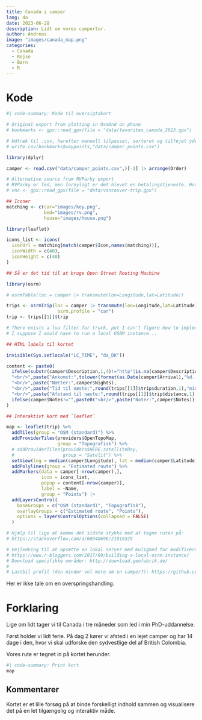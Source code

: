 ```yaml
---
title: Canada i camper
lang: da
date: 2023-06-28
description: Lidt om vores campertur.
author: Andreas
image: "images/canada_map.png"
categories:
  - Canada
  - Rejse
  - Børn
  - R
---
```


# Kode

```r
#| code-summary: Kode til oversigtskort

# Original export from plotting in OsmAnd on phone
# bookmarks <- gpx::read_gpx(file = "data/favorites_canada_2023.gpx")

# Udtræk til .csv, herefter manuelt tilpasset, sorteret og tilføjet yderligere data.
# write.csv(bookmarks$waypoints,"data/camper_points.csv")

library(dplyr)

camper <- read.csv("data/camper_points.csv",)[-1] |> arrange(Order)

# Alternative source from RVParky export
# RVParky er fed, men fornyligt er det blevet en betalingstjeneste. Hvorfor er den ikke integreret i OSM?
# vnc <- gpx::read_gpx(file = "data/vancouver-trip.gpx")

## Iconer
matching <- c(car="images/key.png", 
              bed="images/rv.png", 
              house="images/house.png")

library(leaflet)

icons_list <- icons(
  iconUrl = matching[match(camper$Icon,names(matching))],
  iconWidth = c(40),
  iconHeight = c(40)
)

## Så er det tid til at bruge Open Street Routing Machine

library(osrm)

# osrmTable(loc = camper |> transmute(lon=Longitude,lat=Latitude))

trips <- osrmTrip(loc = camper |> transmute(lon=Longitude,lat=Latitude), overview = "full",
                   osrm.profile = "car")
trip <- trips[[1]]$trip

# There exists a lua filter for truck, put I can't figure how to implement.
# I suppose I would have to run a local OSRM instance...

## HTML labels til kortet

invisible(Sys.setlocale("LC_TIME", "da_DK"))

content <- paste0(
  ifelse(substr(camper$Description,1,4)!="http"|is.na(camper$Description),paste0("<br/>",camper$Name),paste0("<b><a href='",camper$Description,"'>",camper$Name,"</a></b>")),
  "<br/>",paste("Ankomst:",tolower(format(as.Date(camper$Arrival),"%d. %B"))),
  "<br/>",paste("Nætter:",camper$Nights),
  "<br/>",paste("Tid til næste:",round(trips[[1]]$trip$duration,1),"min"),
  "<br/>",paste("Afstand til næste:",round(trips[[1]]$trip$distance,1),"km"),
  ifelse(camper$Notes!="",paste0("<br/>",paste("Noter:",camper$Notes)),"")
)

## Interaktivt kort med `leaflet`

map <- leaflet(trip) %>%
  addTiles(group = "OSM (standard)") %>%
  addProviderTiles(providers$OpenTopoMap,
                   group = "Topografisk") %>%
  # addProviderTiles(providers$HERE.satelliteDay,
  #                  group = "Satelit") %>%
  setView(lng = median(camper$Longitude), lat = median(camper$Latitude), zoom = 7) %>%
  addPolylines(group = "Estimated route") %>%
  addMarkers(data = camper[-nrow(camper),],
             icon = icons_list,
             popup = content[-nrow(camper)], 
             label = ~Name, 
             group = "Points") |> 
  addLayersControl(
    baseGroups = c("OSM (standard)", "Topografisk"),
    overlayGroups = c("Estimated route", "Points"),
    options = layersControlOptions(collapsed = FALSE)
  )

# Hjælp til lige at komme det sidste stykke med at tegne ruten på:
# https://stackoverflow.com/a/60940696/21019325

# Vejledning til at opsætte en lokal server med mulighed for modificeret profil.
# https://www.r-bloggers.com/2017/09/building-a-local-osrm-instance/
# Download specifikke områder: http://download.geofabrik.de/
# 
# Lastbil profil (den minder vel mere om en camper?): https://github.com/Project-OSRM/osrm-profiles-contrib/blob/master/5/27/truck-soft/car.lua
```

Her er ikke tale om en overspringshandling.

# Forklaring

Lige om lidt tager vi til Canada i tre måneder som led i min PhD-uddannelse.

Først holder vi lidt ferie. På dag 2 kører vi afsted i en lejet camper og har 14 dage i den, hvor vi skal udforske den sydvestlige del af British Colombia.

Vores rute er tegnet in på kortet herunder.

```r
#| code-summary: Print kort
map
```

## Kommentarer

Kortet er et lille forsøg på at binde forskelligt indhold sammen og visualisere det på en let tilgængelig og interaktiv måde.

